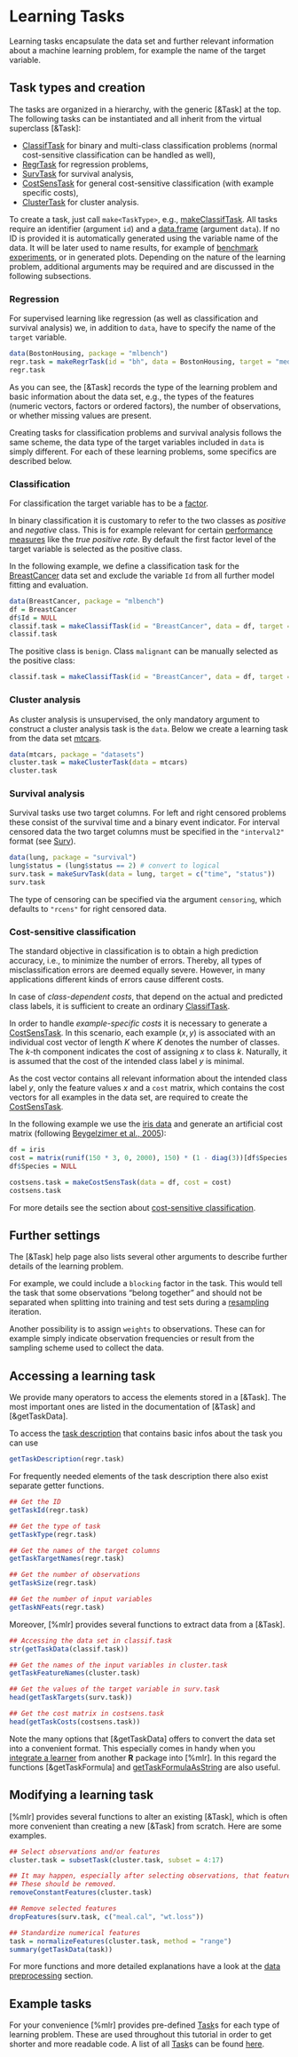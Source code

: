 # Learning Tasks
Learning tasks encapsulate the data set and further relevant information about a machine
learning problem, for example the name of the target variable.


## Task types and creation
The tasks are organized in a hierarchy, with the generic [&Task] at the top.
The following tasks can be instantiated and all inherit from the virtual superclass [&Task]:

* [ClassifTask](&Task) for binary and multi-class classification problems
  (normal cost-sensitive classification can be handled as well),
* [RegrTask](&Task) for regression problems,
* [SurvTask](&Task) for survival analysis,
* [CostSensTask](&Task) for general cost-sensitive classification
  (with example specific costs),
* [ClusterTask](&Task) for cluster analysis.

To create a task, just call ``make<TaskType>``, e.g., [makeClassifTask](&Task).
All tasks require an identifier (argument ``id``) and a [data.frame](&base::data.frame) (argument ``data``).
If no ID is provided it is automatically generated using the variable name of the data.
It will be later used to name results, for example of
[benchmark experiments](benchmark_experiments.md), or in generated plots.
Depending on the nature of the learning problem, additional arguments may be required and
are discussed in the following subsections.


### Regression
For supervised learning like regression (as well as classification and
survival analysis) we, in addition to ``data``, have to specify the name of the ``target``
variable.

```r
data(BostonHousing, package = "mlbench")
regr.task = makeRegrTask(id = "bh", data = BostonHousing, target = "medv")
regr.task
```

As you can see, the [&Task] records the type of the learning problem and basic information about
the data set, e.g., the types of the features (numeric vectors, factors or ordered factors),
the number of observations, or whether missing values are present.

Creating tasks for classification problems and survival analysis follows the same scheme,
the data type of the target variables included in ``data`` is simply different.
For each of these learning problems, some specifics are described below.


### Classification
For classification the target variable has to be a [factor](&base::factor).

In binary classification it is customary to refer to the two classes as *positive* and
*negative* class.
This is for example relevant for certain [performance measures](performance.md)
like the *true positive rate*.
By default the first factor level of the target variable is selected as the positive class.

In the following example, we define a classification task for the
[BreastCancer](&mlbench::BreastCancer) data set and exclude the variable ``Id`` from all further
model fitting and evaluation.

```r
data(BreastCancer, package = "mlbench")
df = BreastCancer
df$Id = NULL
classif.task = makeClassifTask(id = "BreastCancer", data = df, target = "Class")
classif.task
```

The positive class is ``benign``.
Class ``malignant`` can be manually selected as the positive class:

```r
classif.task = makeClassifTask(id = "BreastCancer", data = df, target = "Class", positive = "malignant")
```

### Cluster analysis
As cluster analysis is unsupervised, the only mandatory argument to construct a cluster analysis task is the ``data``.
Below we create a learning task from the data set [mtcars](&datasets::mtcars).

```r
data(mtcars, package = "datasets")
cluster.task = makeClusterTask(data = mtcars)
cluster.task
```

### Survival analysis
Survival tasks use two target columns.
For left and right censored problems these consist of the survival time and a binary event indicator.
For interval censored data the two target columns must be specified in the ``"interval2"`` format (see [Surv](&survival::Surv)).

```r
data(lung, package = "survival")
lung$status = (lung$status == 2) # convert to logical
surv.task = makeSurvTask(data = lung, target = c("time", "status"))
surv.task
```

The type of censoring can be specified via the argument ``censoring``, which defaults to
``"rcens"`` for right censored data.


### Cost-sensitive classification
The standard objective in classification is to obtain a high prediction accuracy, i.e., to
minimize the number of errors. Thereby, all types of misclassification errors are deemed
equally severe. However, in many applications different kinds of errors cause different costs.

In case of *class-dependent costs*, that depend on the actual and predicted class labels, it
is sufficient to create an ordinary [ClassifTask](&Task).

In order to handle *example-specific costs* it is necessary to generate a [CostSensTask](&Task).
In this scenario, each example $(x, y)$ is associated with an individual cost vector of length
$K$ where $K$ denotes the number of classes. The $k$-th component indicates the cost of assigning
$x$ to class $k$. Naturally, it is assumed that the cost of the intended class label $y$ is
minimal.

As the cost vector contains all relevant information about the intended class label $y$, only
the feature values $x$ and a ``cost`` matrix, which contains the cost vectors for all examples in the data
set, are required to create the [CostSensTask](&Task).

In the following example we use the [iris data](&datasets::iris) and generate an artificial cost matrix
(following [Beygelzimer et al., 2005](http://dx.doi.org/10.1145/1102351.1102358)):

```r
df = iris
cost = matrix(runif(150 * 3, 0, 2000), 150) * (1 - diag(3))[df$Species,]
df$Species = NULL

costsens.task = makeCostSensTask(data = df, cost = cost)
costsens.task
```

For more details see the section about [cost-sensitive classification](cost_sensitive_classif.md).


## Further settings
The [&Task] help page also lists several other arguments to describe further details of the
learning problem.

For example, we could include a ``blocking`` factor in the task.
This would tell the task that some observations "belong together" and should
not be separated when splitting into training and test sets during a [resampling](resample.md) iteration.

Another possibility is to assign ``weights`` to observations.
These can for example simply indicate observation frequencies or result from the sampling
scheme used to collect the data.


## Accessing a learning task
We provide many operators to access the elements stored in a [&Task].
The most important ones are listed in the documentation of [&Task] and [&getTaskData].

To access the [task description](&TaskDesc) that contains basic infos about
the task you can use

```r
getTaskDescription(regr.task)
```

For frequently needed elements of the task description there also exist separate getter functions.
```r
## Get the ID
getTaskId(regr.task)

## Get the type of task
getTaskType(regr.task)

## Get the names of the target columns
getTaskTargetNames(regr.task)

## Get the number of observations
getTaskSize(regr.task)

## Get the number of input variables
getTaskNFeats(regr.task)
```

Moreover, [%mlr] provides several functions to extract data from a [&Task].
```r
## Accessing the data set in classif.task
str(getTaskData(classif.task))

## Get the names of the input variables in cluster.task
getTaskFeatureNames(cluster.task)

## Get the values of the target variable in surv.task
head(getTaskTargets(surv.task))

## Get the cost matrix in costsens.task
head(getTaskCosts(costsens.task))
```

Note the many options that [&getTaskData] offers to convert the data set into a convenient format.
This especially comes in handy when you [integrate a learner](create_learner.md) from another **R**
package into [%mlr].
In this regard the functions [&getTaskFormula] and [getTaskFormulaAsString](&getTaskFormula)
are also useful.


## Modifying a learning task
[%mlr] provides several functions to alter an existing [&Task], which is often more
convenient than creating a new [&Task] from scratch.
Here are some examples.

```r
## Select observations and/or features
cluster.task = subsetTask(cluster.task, subset = 4:17)

## It may happen, especially after selecting observations, that features are constant.
## These should be removed.
removeConstantFeatures(cluster.task)

## Remove selected features
dropFeatures(surv.task, c("meal.cal", "wt.loss"))

## Standardize numerical features
task = normalizeFeatures(cluster.task, method = "range")
summary(getTaskData(task))
```

For more functions and more detailed explanations have a look at the
[data preprocessing](preproc.md) section.


## Example tasks
For your convenience [%mlr] provides pre-defined [Task](&Task)s for each type of learning problem.
These are used throughout this tutorial in order to get shorter and more readable code.
A list of all [Task](&Task)s can be found [here](example_tasks.md).
